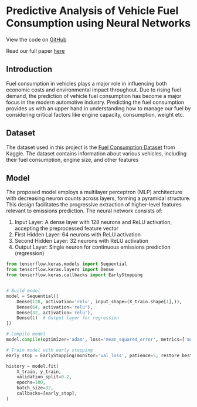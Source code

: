 # Predictive Analysis of Vehicle Fuel Consumption using Neural Networks

View the code on [GitHub](https://github.com/kevin-samson/Predictive-Analysis-of-Vehicle-Fuel-Consumption)

Read our full paper  [here](/Vehicle-Fuel-Consumption.pdf)

## Introduction
Fuel consumption in vehicles plays a major role in
influencing both economic costs and environmental impact
throughout. Due to rising fuel demand, the prediction of
vehicle fuel consumption has become a major focus in the
modern automotive industry. Predicting the fuel consumption
provides us with an upper hand in understanding how to
manage our fuel by considering critical factors like engine
capacity, consumption, weight etc. 

## Dataset
The dataset used in this project is the [Fuel Consumption Dataset](https://www.kaggle.com/datasets/ahmettyilmazz/fuel-consumption) from Kaggle. The dataset contains information about various vehicles, including their fuel consumption, engine size, and other features

## Model
The proposed model employs a multilayer perceptron
(MLP) architecture with decreasing neuron counts across
layers, forming a pyramidal structure. This design facilitates
the progressive extraction of higher-level features relevant to
emissions prediction.
The neural network consists of:
1. Input Layer: A dense layer with 128 neurons and
ReLU activation, accepting the preprocessed feature
vector
2. First Hidden Layer: 64 neurons with ReLU
activation
3. Second Hidden Layer: 32 neurons with ReLU
activation
4. Output Layer: Single neuron for continuous
emissions prediction (regression)

```python copy filename="model.py"
from tensorflow.keras.models import Sequential
from tensorflow.keras.layers import Dense
from tensorflow.keras.callbacks import EarlyStopping


# Build model
model = Sequential([
    Dense(128, activation='relu', input_shape=(X_train.shape[1],)),
    Dense(64, activation='relu'),
    Dense(32, activation='relu'),
    Dense(1)  # Output layer for regression
])

# Compile model
model.compile(optimizer='adam', loss='mean_squared_error', metrics=['mae'])

# Train model with early stopping
early_stop = EarlyStopping(monitor='val_loss', patience=5, restore_best_weights=True)

history = model.fit(
    X_train, y_train,
    validation_split=0.2,
    epochs=100,
    batch_size=32,
    callbacks=[early_stop],
)
```



